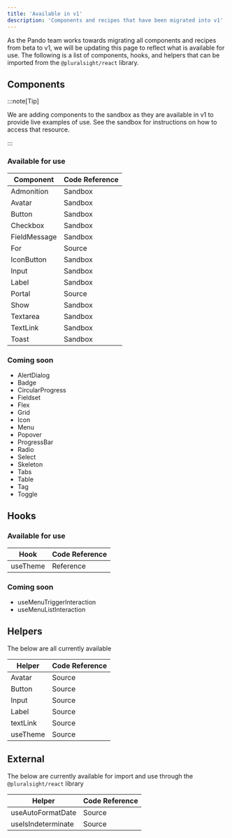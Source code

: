 ```yaml
---
title: 'Available in v1'
description: 'Components and recipes that have been migrated into v1'
---
```



As the Pando team works towards migrating all components and recipes from beta to v1, we will be updating this page to reflect what is available for use.
The following is a list of components, hooks, and helpers that can be imported from the `@pluralsight/react` library.

## Components

:::note[Tip]

We are adding components to the sandbox as they are available in v1 to provide live examples of use. <TextLink href='https://github.com/pluralsight/pando/tree/main/sandbox'>See the sandbox</TextLink> for instructions on how to access that resource.

:::

### Available for use

<table>
  <thead>
    <tr>
      <th>Component</th>
      <th>Code Reference</th>
    </tr>
  </thead>
  <tbody>
    <tr>
      <td>Admonition</td>
      <td>
        <TextLink href="https://github.com/pluralsight/pando/blob/main/sandbox/app/react/admonition/page.tsx">Sandbox</TextLink>
      </td>
    </tr>
    <tr>
      <td>Avatar</td>
      <td>
        <TextLink href="https://github.com/pluralsight/pando/blob/main/sandbox/app/react/avatar/page.tsx">Sandbox</TextLink>
      </td>
    </tr>
    <tr>
      <td>Button</td>
      <td>
        <TextLink href="https://github.com/pluralsight/pando/blob/main/sandbox/app/react/button/page.tsx">Sandbox</TextLink>
      </td>
    </tr>
    <tr>
      <td>Checkbox</td>
      <td>
        <TextLink href="https://github.com/pluralsight/pando/blob/main/sandbox/app/react/checkbox/page.tsx">Sandbox</TextLink>
      </td>
    </tr>
    <tr>
      <td>FieldMessage</td>
      <td>
        <TextLink href="https://github.com/pluralsight/pando/blob/main/sandbox/app/react/field-message/page.tsx">Sandbox</TextLink>
      </td>
    </tr>
    <tr>
      <td>For</td>
      <td>
        <TextLink href="https://github.com/pluralsight/pando/blob/main/packages/react/src/components/For.tsx">Source</TextLink>
      </td>
    </tr>
    <tr>
      <td>IconButton</td>
      <td>
        <TextLink href="https://github.com/pluralsight/pando/blob/main/sandbox/app/react/icon-button/page.tsx">Sandbox</TextLink>
      </td>
    </tr>
    <tr>
      <td>Input</td>
      <td>
        <TextLink href="https://github.com/pluralsight/pando/blob/main/sandbox/app/react/input/page.tsx">Sandbox</TextLink>
      </td>
    </tr>
    <tr>
      <td>Label</td>
      <td>
        <TextLink href="https://github.com/pluralsight/pando/blob/main/sandbox/app/react/label/page.tsx">Sandbox</TextLink>
      </td>
    </tr>
    <tr>
      <td>Portal</td>
      <td>
        <TextLink href="https://github.com/pluralsight/pando/blob/main/packages/react/src/components/Portal.tsx">Source</TextLink>
      </td>
    </tr>
    <tr>
      <td>Show</td>
      <td>
        <TextLink href="https://github.com/pluralsight/pando/blob/main/packages/react/src/components/Show.tsx">Sandbox</TextLink>
      </td>
    </tr>
    <tr>
      <td>Textarea</td>
      <td>
        <TextLink href="https://github.com/pluralsight/pando/blob/main/sandbox/app/react/avatar/page.tsx">Sandbox</TextLink>
      </td>
    </tr>
    <tr>
      <td>TextLink</td>
      <td>
        <TextLink href="https://github.com/pluralsight/pando/blob/main/sandbox/app/react/text-link/page.tsx">Sandbox</TextLink>
      </td>
    </tr>
    <tr>
      <td>Toast</td>
      <td>
        <TextLink href="https://github.com/pluralsight/pando/blob/main/sandbox/app/react/toast/page.tsx">Sandbox</TextLink>
      </td>
    </tr>
  </tbody>
</table>

### Coming soon

<ul class={css({ listStyleType: 'disc' })}>
  <li>AlertDialog</li>
  <li>Badge</li>
  <li>CircularProgress</li>
  <li>Fieldset</li>
  <li>Flex</li>
  <li>Grid</li>
  <li>Icon</li>
  <li>Menu</li>
  <li>Popover</li>
  <li>ProgressBar</li>
  <li>Radio</li>
  <li>Select</li>
  <li>Skeleton</li>
  <li>Tabs</li>
  <li>Table</li>
  <li>Tag</li>
  <li>Toggle</li>
</ul>

## Hooks

### Available for use

<table>
  <thead>
    <tr>
      <th>Hook</th>
      <th>Code Reference</th>
    </tr>
  </thead>
  <tbody>
    <td>useTheme</td>
    <td>
      <TextLink href="/reference/hooks/use-theme">Reference</TextLink>
    </td>
  </tbody>
</table>

### Coming soon

<ul class={css({ listStyleType: 'disc' })}>
  <li>useMenuTriggerInteraction</li>
  <li>useMenuListInteraction</li>
</ul>

## Helpers

The below are all currently available

<table>
  <thead>
    <tr>
      <th>Helper</th>
      <th>Code Reference</th>
    </tr>
  </thead>
  <tbody>
    <tr>
      <td>Avatar</td>
      <td>
        <TextLink href="https://github.com/pluralsight/pando/blob/main/packages/react/src/helpers/avatar.helpers.ts">Source</TextLink>
      </td>
    </tr>
    <tr>
      <td>Button</td>
      <td>
        <TextLink href="https://github.com/pluralsight/pando/blob/main/packages/react/src/helpers/button.helpers.ts">Source</TextLink>
      </td>
    </tr>
    <tr>
      <td>Input</td>
      <td>
        <TextLink href="https://github.com/pluralsight/pando/blob/main/packages/react/src/helpers/input.helpers.ts">Source</TextLink>
      </td>
    </tr>
    <tr>
      <td>Label</td>
      <td>
        <TextLink href="https://github.com/pluralsight/pando/blob/main/packages/react/src/helpers/label.helpers.ts">Source</TextLink>
      </td>
    </tr>
    <tr>
      <td>textLink</td>
      <td>
        <TextLink href="https://github.com/pluralsight/pando/blob/main/packages/react/src/helpers/textLink.helpers.ts">Source</TextLink>
      </td>
    </tr>
    <tr>
      <td>useTheme</td>
      <td>
        <TextLink href="https://github.com/pluralsight/pando/blob/main/packages/react/src/hooks/helpers/themeHelpers.ts">Source</TextLink>
      </td>
    </tr>
  </tbody>
</table>

## External

The below are currently available for import and use through the `@pluralsight/react` library

<table>
  <thead>
    <tr>
      <th>Helper</th>
      <th>Code Reference</th>
    </tr>
  </thead>
  <tbody>
    <tr>
      <td>useAutoFormatDate</td>
      <td>
        <TextLink href="https://github.com/pluralsight/pando/blob/main/packages/react-utils/src/hooks/useAutoFormatDate.ts">Source</TextLink>
      </td>
    </tr>
    <tr>
      <td>useIsIndeterminate</td>
      <td>
        <TextLink href="https://github.com/pluralsight/pando/blob/main/packages/react-utils/src/hooks/useIsIndeterminate.ts">Source</TextLink>
      </td>
    </tr>
  </tbody>
</table>

